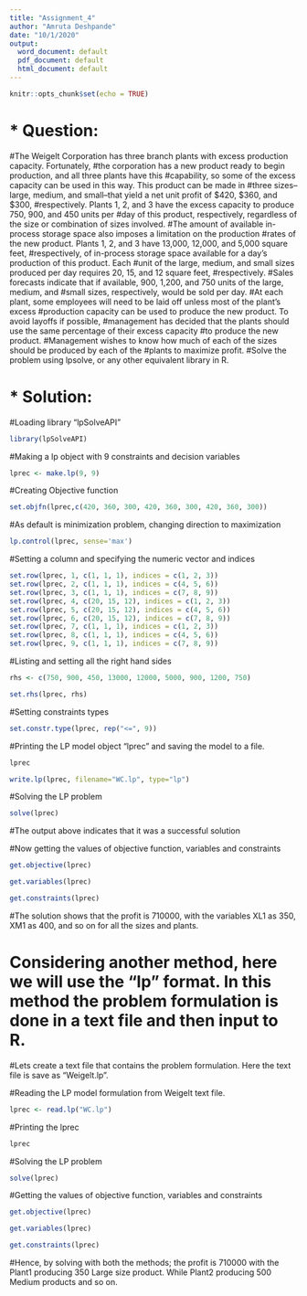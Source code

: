 ---
title: "Assignment_4"
author: "Amruta Deshpande"
date: "10/1/2020"
output:
  word_document: default
  pdf_document: default
  html_document: default
---


```{r setup, include=FALSE}
knitr::opts_chunk$set(echo = TRUE)
```


# * Question:

#The Weigelt Corporation has three branch plants with excess production capacity. Fortunately,
#the corporation has a new product ready to begin production, and all three plants have this
#capability, so some of the excess capacity can be used in this way. This product can be made in
#three sizes--large, medium, and small--that yield a net unit profit of $420, $360, and $300,
#respectively. Plants 1, 2, and 3 have the excess capacity to produce 750, 900, and 450 units per
#day of this product, respectively, regardless of the size or combination of sizes involved.
#The amount of available in-process storage space also imposes a limitation on the production
#rates of the new product. Plants 1, 2, and 3 have 13,000, 12,000, and 5,000 square feet,
#respectively, of in-process storage space available for a day's production of this product. Each
#unit of the large, medium, and small sizes produced per day requires 20, 15, and 12 square feet,
#respectively.
#Sales forecasts indicate that if available, 900, 1,200, and 750 units of the large, medium, and
#small sizes, respectively, would be sold per day.
#At each plant, some employees will need to be laid off unless most of the plant’s excess
#production capacity can be used to produce the new product. To avoid layoffs if possible,
#management has decided that the plants should use the same percentage of their excess capacity
#to produce the new product.
#Management wishes to know how much of each of the sizes should be produced by each of the
#plants to maximize profit.
#Solve the problem using lpsolve, or any other equivalent library in R.

# * Solution:

#Loading library "lpSolveAPI"

```{r}

library(lpSolveAPI)

```

#Making a lp object with 9 constraints and decision variables

```{r}

lprec <- make.lp(9, 9)

```

#Creating Objective function

```{r}

set.objfn(lprec,c(420, 360, 300, 420, 360, 300, 420, 360, 300))

```

#As default is minimization problem, changing direction to maximization

```{r}

lp.control(lprec, sense='max')

```

#Setting a column and specifying the numeric vector and indices

```{r}

set.row(lprec, 1, c(1, 1, 1), indices = c(1, 2, 3))
set.row(lprec, 2, c(1, 1, 1), indices = c(4, 5, 6))
set.row(lprec, 3, c(1, 1, 1), indices = c(7, 8, 9))
set.row(lprec, 4, c(20, 15, 12), indices = c(1, 2, 3))
set.row(lprec, 5, c(20, 15, 12), indices = c(4, 5, 6))
set.row(lprec, 6, c(20, 15, 12), indices = c(7, 8, 9))
set.row(lprec, 7, c(1, 1, 1), indices = c(1, 2, 3))
set.row(lprec, 8, c(1, 1, 1), indices = c(4, 5, 6))
set.row(lprec, 9, c(1, 1, 1), indices = c(7, 8, 9))

```

#Listing and setting all the right hand sides

```{r}

rhs <- c(750, 900, 450, 13000, 12000, 5000, 900, 1200, 750)

set.rhs(lprec, rhs)

```

#Setting constraints types 

```{r}

set.constr.type(lprec, rep("<=", 9))

```


#Printing the LP model object "lprec" and saving the model to a file. 

```{r}

lprec

write.lp(lprec, filename="WC.lp", type="lp")

```

#Solving the LP problem 

```{r}

solve(lprec)

```

#The output above indicates that it was a successful solution

#Now getting the values of objective function, variables and constraints

```{r}

get.objective(lprec)

get.variables(lprec)

get.constraints(lprec)

```

#The solution shows that the profit is 710000, with the variables XL1 as 350, XM1 as 400, and so on for all the sizes and plants. 


# Considering another method, here we will use the "lp" format. In this method the problem formulation is done in a text file and then input to R. 

#Lets create a text file that contains the problem formulation. Here the text file is save as "Weigelt.lp". 

#Reading the LP model formulation from Weigelt text file. 

```{r}

lprec <- read.lp("WC.lp")

```

#Printing the lprec

```{r}

lprec

```

#Solving the LP problem 

```{r}

solve(lprec)

```


#Getting the values of objective function, variables and constraints

```{r}

get.objective(lprec)

get.variables(lprec)

get.constraints(lprec)

```

#Hence, by solving with both the methods; the profit is 710000 with the Plant1 producing 350 Large size product. While Plant2 producing 500 Medium products and so on.